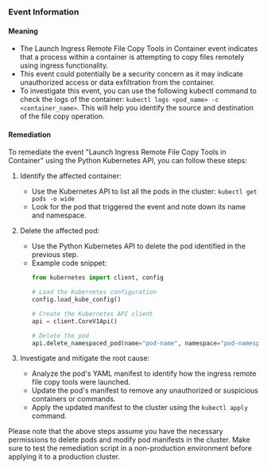 
### Event Information

#### Meaning

- The Launch Ingress Remote File Copy Tools in Container event indicates that a process within a container is attempting to copy files remotely using ingress functionality.
- This event could potentially be a security concern as it may indicate unauthorized access or data exfiltration from the container.
- To investigate this event, you can use the following kubectl command to check the logs of the container: `kubectl logs <pod_name> -c <container_name>`. This will help you identify the source and destination of the file copy operation.

#### Remediation

To remediate the event "Launch Ingress Remote File Copy Tools in Container" using the Python Kubernetes API, you can follow these steps:

1. Identify the affected container:
   - Use the Kubernetes API to list all the pods in the cluster: `kubectl get pods -o wide`
   - Look for the pod that triggered the event and note down its name and namespace.

2. Delete the affected pod:
   - Use the Python Kubernetes API to delete the pod identified in the previous step.
   - Example code snippet:
     ```python
     from kubernetes import client, config

     # Load the Kubernetes configuration
     config.load_kube_config()

     # Create the Kubernetes API client
     api = client.CoreV1Api()

     # Delete the pod
     api.delete_namespaced_pod(name="pod-name", namespace="pod-namespace")
     ```

3. Investigate and mitigate the root cause:
   - Analyze the pod's YAML manifest to identify how the ingress remote file copy tools were launched.
   - Update the pod's manifest to remove any unauthorized or suspicious containers or commands.
   - Apply the updated manifest to the cluster using the `kubectl apply` command.

Please note that the above steps assume you have the necessary permissions to delete pods and modify pod manifests in the cluster. Make sure to test the remediation script in a non-production environment before applying it to a production cluster.

